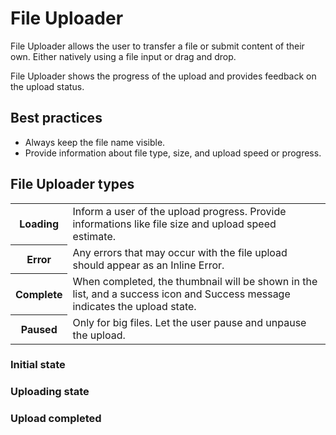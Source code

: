 
# File Uploader

File Uploader allows the user to transfer a file or submit content of their own. Either natively using a file input or drag and drop.

File Uploader shows the progress of the upload and provides feedback on the upload status.

## Best practices

- Always keep the file name visible.
- Provide information about file type, size, and upload speed or progress.

## File Uploader types

<table>
  <tr>
    <th width={160}>Loading</th>
    <td>Inform a user of the upload progress. Provide informations like file size and upload speed estimate.</td>
  </tr>
  <tr>
    <th>Error</th>
    <td>Any errors that may occur with the file upload should appear as an Inline Error.</td>
  </tr>
  <tr>
    <th>Complete</th>
    <td>
      When completed, the thumbnail will be shown in the list, and a success icon and Success message indicates the
      upload state.
    </td>
  </tr>
  <tr>
    <th>Paused</th>
    <td>Only for big files. Let the user pause and unpause the upload.</td>
  </tr>
</table>

### Initial state

<Demo src='pages/components/file-uploader/file-uploader' />

### Uploading state

<Demo src='pages/components/file-uploader/file-uploading' />

### Upload completed

<Demo src='pages/components/file-uploader/upload-completed' />
